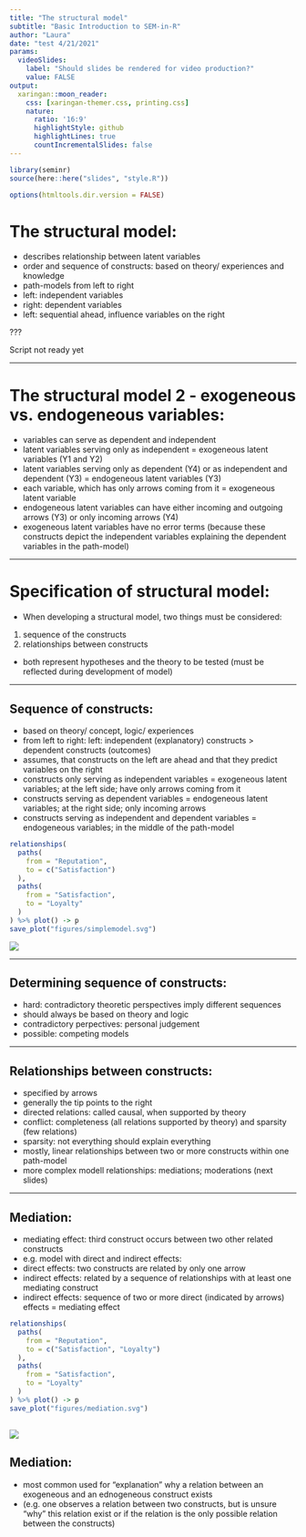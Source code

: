 ```yaml
---
title: "The structural model"
subtitle: "Basic Introduction to SEM-in-R"
author: "Laura"
date: "test 4/21/2021"
params:
  videoSlides: 
    label: "Should slides be rendered for video production?"
    value: FALSE
output:
  xaringan::moon_reader:
    css: [xaringan-themer.css, printing.css] 
    nature:
      ratio: '16:9'
      highlightStyle: github
      highlightLines: true
      countIncrementalSlides: false
---
```


```r
library(seminr)
source(here::here("slides", "style.R"))
```

```r
options(htmltools.dir.version = FALSE)
```

# The structural model:

- describes relationship between latent variables
- order and sequence of constructs: based on theory/ experiences and knowledge
- path-models from left to right
 - left: independent variables
 - right: dependent variables
 - left: sequential ahead, influence variables on the right
 
 
???

Script not ready yet

---

# The structural model 2 - exogeneous vs. endogeneous variables:

- variables can serve as dependent and independent
- latent variables serving only as independent = exogeneous latent variables (Y1 and Y2)
- latent variables serving only as dependent (Y4) or as independent and dependent (Y3) = endogeneous latent variables (Y3)
- each variable, which has only arrows coming from it = exogeneous latent variable
- endogeneous latent variables can have either incoming and outgoing arrows (Y3) or only incoming arrows (Y4)
- exogeneous latent variables have no error terms (because these constructs depict the independent variables explaining the dependent variables in the path-model)

---

# Specification of structural model:
- When developing a structural model, two things must be considered:
1. sequence of the constructs
2. relationships between constructs
- both represent hypotheses and the theory to be tested (must be reflected during development of model)

---

## Sequence of constructs:
- based on theory/ concept, logic/ experiences
- from left to right: left: independent (explanatory) constructs > dependent constructs (outcomes)
- assumes, that constructs on the left are ahead and that they predict variables on the right
- constructs only serving as independent variables = exogeneous latent variables; at the left side; have only arrows coming from it
- constructs serving as dependent variables = endogeneous latent variables; at the right side; only incoming arrows
- constructs serving as independent and dependent variables = endogeneous variables; in the middle of the path-model


```r
relationships(
  paths(
    from = "Reputation",
    to = c("Satisfaction")
  ),
  paths(
    from = "Satisfaction",
    to = "Loyalty"
  )
) %>% plot() -> p
save_plot("figures/simplemodel.svg")
```



![](figures/simplemodel.svg)

---

## Determining sequence of constructs:
- hard: contradictory theoretic perspectives imply different sequences 
- should always be based on theory and logic
- contradictory perpectives: personal judgement 
- possible: competing models

---

## Relationships between constructs:
- specified by arrows
- generally the tip points to the right
- directed relations: called causal, when supported by theory
- conflict: completeness (all relations supported by theory) and sparsity (few relations)
- sparsity: not everything should explain everything
- mostly, linear relationships between two or more constructs within one path-model
- more complex modell relationships: mediations; moderations (next slides)

---

## Mediation:
- mediating effect: third construct occurs between two other related constructs
- e.g. model with direct and indirect effects:
- direct effects: two constructs are related by only one arrow
- indirect effects: related by a sequence of relationships with at least one mediating construct
- indirect effects: sequence of two or more direct (indicated by arrows) effects = mediating effect

```r
relationships(
  paths(
    from = "Reputation",
    to = c("Satisfaction", "Loyalty")
  ),
  paths(
    from = "Satisfaction",
    to = "Loyalty"
  )
) %>% plot() -> p
save_plot("figures/mediation.svg")

```

![](figures/mediation.svg)
---

## Mediation:
- most common used for "explanation" why a relation between an exogeneous and an ednogeneous construct exists
- (e.g. one observes a relation between two constructs, but is unsure "why" this relation exist or if the relation is the only possible relation between the constructs)



